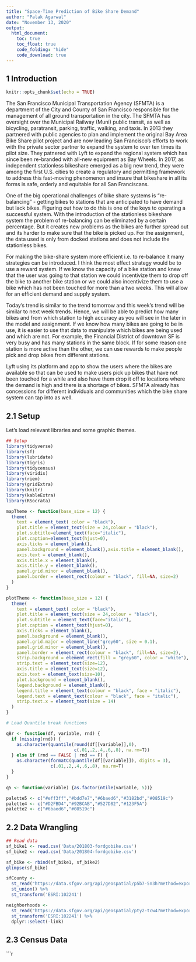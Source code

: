 ```yaml
---
title: "Space-Time Prediction of Bike Share Demand"
author: "Palak Agarwal"
date: "November 13, 2020"
output: 
  html_document:
    toc: true
    toc_float: true
    code_folding: "hide"
    code_download: true
---
```


## 1 Introduction

```r
knitr::opts_chunk$set(echo = TRUE)
```

The San Francisco Municipal Transportation Agency (SFMTA) is a department of the City and County of San Francisco responsible for the management of all ground transportation in the city. The SFMTA has oversight over the Municipal Railway (Muni) public transit, as well as bicycling, paratransit, parking, traffic, walking, and taxis. In 2013 they partnered with public agencies to plan and implement the original Bay Area Bike Share pilot project and are now leading San Francisco’s efforts to work with the private sector partner to expand the system to over ten times its pilot size. They patnered with Lyft to expand the regional system which has since been re-branded with all-new equipment as Bay Wheels. In 2017, as independent stationless bikeshare emerged as a big new trend, they were among the first U.S. cities to create a regulatory and permitting framework to address this fast-moving phenomenon and insure that bikeshare in all its forms is safe, orderly and equitable for all San Franciscans.

One of the big operational challenges of bike share systems is "re-balancing" - getting bikes to stations that are anticipated to have demand but lack bikes. Figuring out how to do this is one of the keys to operating a successful system. With the introduction of the stationless bikeshare system the problem of re-balancing can be eliminated by a certain percentage. But it creates new problems as the bikes are further spread out and its harder to make sure that the bike is picked up. For the assignment, the data used is only from docked stations and does not include the stationless bikes.

For making the bike-share system more efficient i.e. to re-balance it many strategies can be introduced. I think the most effect strategy would be to use a reward system. If we know the capacity of a bike station and knew that the user was going to that station we could incentivize them to drop off the bike to another bike station or we could also incentivize them to use a bike which has not been touched for more than a two weeks. This will allow for an efficient demand and supply system.

Today's trend is similar to the trend tomorrow and this week's trend will be similar to next week trends. Hence, we will be able to predict how many bikes and from which station to high accuracy as you will see in the later in the model and assignment. If we know how many bikes are going to be in use, it is easier to use that data to manipulate which bikes are being used and which are not. For example, the Financial District of downtown SF is very busy and has many stations in the same block. If for some reason one station is more active than the other, we can use rewards to make people pick and drop bikes from different stations. 

Lyft using its platform and app to show the users where the bikes are available so that can be used to make users pick up bikes that have not been touched for a while and also have them drop it off to locations where the demand is high and there is a shortage of bikes. SFMTA already has concessions for different individuals and communities which the bike share system can tap into as well. 

## 2.1 Setup

Let's load relevant libraries and some graphic themes.
```r
## Setup
library(tidyverse)
library(sf)
library(lubridate)
library(tigris)
library(tidycensus)
library(viridis)
library(riem)
library(gridExtra)
library(knitr)
library(kableExtra)
library(RSocrata)

mapTheme <- function(base_size = 12) {
  theme(
    text = element_text( color = "black"),
    plot.title = element_text(size = 24,colour = "black"),
    plot.subtitle=element_text(face="italic"),
    plot.caption=element_text(hjust=0),
    axis.ticks = element_blank(),
    panel.background = element_blank(),axis.title = element_blank(),
    axis.text = element_blank(),
    axis.title.x = element_blank(),
    axis.title.y = element_blank(),
    panel.grid.minor = element_blank(),
    panel.border = element_rect(colour = "black", fill=NA, size=2)
  )
}

plotTheme <- function(base_size = 12) {
  theme(
    text = element_text( color = "black"),
    plot.title = element_text(size = 24,colour = "black"),
    plot.subtitle = element_text(face="italic"),
    plot.caption = element_text(hjust=0),
    axis.ticks = element_blank(),
    panel.background = element_blank(),
    panel.grid.major = element_line("grey60", size = 0.1),
    panel.grid.minor = element_blank(),
    panel.border = element_rect(colour = "black", fill=NA, size=2),
    strip.background = element_rect(fill = "grey60", color = "white"),
    strip.text = element_text(size=12),
    axis.title = element_text(size=12),
    axis.text = element_text(size=10),
    plot.background = element_blank(),
    legend.background = element_blank(),
    legend.title = element_text(colour = "black", face = "italic"),
    legend.text = element_text(colour = "black", face = "italic"),
    strip.text.x = element_text(size = 14)
  )
}

# Load Quantile break functions

qBr <- function(df, variable, rnd) {
  if (missing(rnd)) {
    as.character(quantile(round(df[[variable]],0),
                          c(.01,.2,.4,.6,.8), na.rm=T))
  } else if (rnd == FALSE | rnd == F) {
    as.character(formatC(quantile(df[[variable]]), digits = 3),
                 c(.01,.2,.4,.6,.8), na.rm=T)
  }
}

q5 <- function(variable) {as.factor(ntile(variable, 5))}

palette5 <- c("#eff3ff","#bdd7e7","#6baed6","#3182bd","#08519c")
palette4 <- c("#D2FBD4","#92BCAB","#527D82","#123F5A")
palette2 <- c("#6baed6","#08519c")
```

## 2.2 Data Wrangling

```r
## Read data
sf_bike1 <- read.csv('Data/201803-fordgobike.csv')
sf_bike2 <- read.csv('Data/201804-fordgobike.csv')

sf_bike <- rbind(sf_bike1, sf_bike2)
glimpse(sf_bike)

sfCounty <-
  st_read("https://data.sfgov.org/api/geospatial/p5b7-5n3h?method=export&format=GeoJSON") %>% 
  st_union() %>%
  st_transform('ESRI:102241')

neighborhoods <- 
  st_read("https://data.sfgov.org/api/geospatial/pty2-tcw4?method=export&format=GeoJSON") %>%
  st_transform('ESRI:102241') %>%
  dplyr::select(-link)
```

## 2.3 Census Data
```r